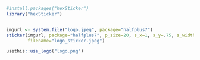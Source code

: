 


```r
#install.packages("hexSticker")
library("hexSticker")


imgurl <- system.file("logo.jpeg", package="halfplus7")
sticker(imgurl, package="halfplus7", p_size=20, s_x=1, s_y=.75, s_width=.6,
        filename="logo_sticker.jpeg")
```
```r
usethis::use_logo("logo.png")
```

